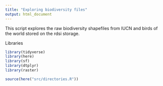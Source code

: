 ```yaml
---
title: "Exploring biodiversity files"
output: html_document
---
```


This script explores the raw biodiversity shapefiles from IUCN and birds of the world stored on the rdsi storage.

Libraries
```r

library(tidyverse)
library(here)
library(sf)
library(dtplyr)
library(raster)

source(here("src/directories.R"))


```


```r




```

